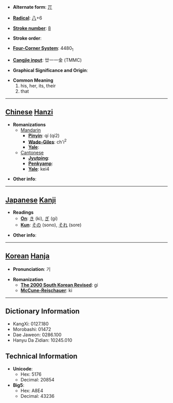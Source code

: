 * '''Alternate form''': [[丌]]

* '''[[Wiktionary:Chinese radical index| Radical]]''': [[Wiktionary:Chinese radical index 八|八]]+6

* '''[[Wiktionary:Chinese total strokes index|Stroke number]]''': [[Wiktionary:Chinese total strokes index 8|8]]

* '''Stroke order''': 

* '''[[Wiktionary:Chinese four corner index|Four-Corner System]]''': 4480<sub>1</sub>

* '''[[Wiktionary:Chinese Cangjie index|Cangjie input]]''': 廿一一金 (TMMC)

* '''Graphical Significance and Origin''': 

* '''Common Meaning'''
*#his, her, its, their
*# that


----

== [[Chinese]] [[Hanzi]] ==

* '''Romanizations'''
** [[Mandarin]]
*** '''[[Pinyin]]''': qí (qi2)
*** '''[[Wade-Giles]]''': ch'i<sup>2</sup>
*** '''[[Yale]]''': 
**[[Cantonese]]
***'''[[Jyutping]]''':
***'''[[Penkyamp]]''': 
***'''[[Yale]]''': kei4

* '''Other info''': 

----

== [[Japanese]] [[Kanji]] ==

* '''Readings'''
** '''[[On]]''': [[き]] (ki), [[ぎ]] (gi)
** '''[[Kun]]''': [[その]] (sono), [[それ]] (sore)

* '''Other info''':  

----

== [[Korean]] [[Hanja]] ==

* '''Pronunciation''': 기

* '''Romanization'''
** '''[[The 2000 South Korean Revised Romanization|The 2000 South Korean Revised]]''': gi
** '''[[McCune-Reischauer]]''': ki

----

== Dictionary Information ==

* KangXi: 0127.180
* Morobashi: 01472
* Dae Jaweon: 0286.100
* Hanyu Da Zidian: 10245.010

== Technical Information ==

* '''Unicode''':
** Hex: 5176
** Decimal: 20854
* '''Big5''':
** Hex: A8E4
** Decimal: 43236